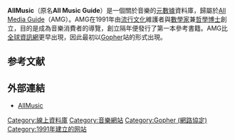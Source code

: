 {{Infobox website
| name             = AllMusic
| logo             = [[File:AllMusic_Text_Logo.svg|frameless]]<br />[[File:AllMusic_Logo.svg|frameless]]
| logocaption      = 
| url              = {{URL|allmusic.com}}
| commercial       = 是
| type             =在線音樂數據庫
| registration     = 可選
| language         = 英語
| programming_language=
| owner            = [[RhythmOne|RhythmOne]]{{nowrap|{{small|（自2015年4月）}}}}<ref>{{cite web|url=https://investor.rhythmone.com/newsroom/2015/04/16/blinkx-acquires-all-media-network-llc|title=BLINKX ACQUIRES ALL MEDIA NETWORK, LLC - Newsroom - RhythmOne|website=Investor.rhythmone.com|accessdate=2019-08-22|archiveurl=https://web.archive.org/web/20171103022705/https://investor.rhythmone.com/newsroom/2015/04/16/blinkx-acquires-all-media-network-llc|archivedate=2017-11-03|date=2015-04-16|dead-url=no}}</ref>
| author           = Michael Erlewine
| launch_date      = {{start date and age|1991}}
| alexa            = {{DecreasePositive}} 4,159（{{as of|2018|2|8}}）<ref name="alexa">{{cite web |url= http://www.alexa.com/siteinfo/allmusic.com |title= Allmusic.com Site Info |publisher= [[Alexa_Internet|Alexa Internet]] |accessdate= 2017-03-24 |archive-date= 2018-07-13 |archive-url= https://web.archive.org/web/20180713011447/https://www.alexa.com/siteinfo/allmusic.com |dead-url= no }}</ref>
| current_status   = [[在線|在線]]
}}

'''AllMusic'''（原名'''All Music Guide'''）是一個關於音樂的[[元數據|元數據]]資料庫，歸屬於[[All_Media_Guide|All Media Guide]]（AMG）。AMG在1991年由[[流行文化|流行文化]]維護者{{link-en|Michael Erlewine|Michael Erlewine}}與[[數學家|數學家]]兼[[哲學博士|哲學博士]]{{link-en|Vladimir Bogdanov|Vladimir Bogdanov (editor)}}創立，目的是成為音樂消費者的導覽，創立隔年便發行了第一本參考書籍。AMG比[[全球資訊網|全球資訊網]]更早出現，因此最初以[[Gopher_(网络协议)|Gopher]]站的形式出現。

== 参考文献 ==
{{reflist}}

== 外部連結 ==
* [http://www.allmusic.com/ AllMusic]{{Wayback|url=http://www.allmusic.com/ |date=20160701181947 }}

{{網站小作品}}

[[Category:線上資料庫|Category:線上資料庫]]
[[Category:音樂網站|Category:音樂網站]]
[[Category:Gopher_(網路協定)|Category:Gopher (網路協定)]]
[[Category:1991年建立的网站|Category:1991年建立的网站]]